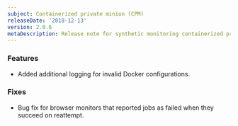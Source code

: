 ```yaml
---
subject: Containerized private minion (CPM)
releaseDate: '2018-12-13'
version: 2.0.6
metaDescription: Release note for synthetic monitoring containerized private minion (CPM).
---
```


### Features

* Added additional logging for invalid Docker configurations.

### Fixes

* Bug fix for browser monitors that reported jobs as failed when they succeed on reattempt.
